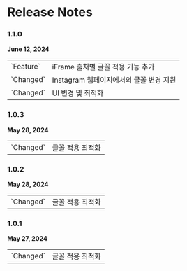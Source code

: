 
# Release Notes

### 1.1.0
**June 12, 2024**
<br/>
<div className='border rounded-lg border-solid border-neutral-200 px-2 py-0 bg-neutral-50'>
    <table>
        <tbody>
            <tr className="block feature">
                <td className="cat">`Feature`</td>
                <td className='text-sm'>iFrame 출처별 글꼴 적용 기능 추가</td>
            </tr>
            <tr style={{ height: '5px' }}></tr>
            <tr className="block update">
                <td className="cat">`Changed`</td>
                <td className='text-sm'>Instagram 웹페이지에서의 글꼴 변경 지원</td>
            </tr>
            <tr className="block update">
                <td className="cat">`Changed`</td>
                <td className='text-sm'>UI 변경 및 최적화</td>
            </tr>
        </tbody>
    </table>
</div>

### 1.0.3
**May 28, 2024**
<br/>
<div className='border rounded-lg border-solid border-neutral-200 px-2 py-0 bg-neutral-50'>
    <table>
        <tbody>
            <tr className="block update">
                <td className="cat">`Changed`</td>
                <td className='text-sm'>글꼴 적용 최적화</td>
            </tr>
        </tbody>
    </table>
</div>

### 1.0.2
**May 28, 2024**
<br/>
<div className='border rounded-lg border-solid border-neutral-200 px-2 py-0 bg-neutral-50'>
    <table>
        <tbody>
            <tr className="block update">
                <td className="cat">`Changed`</td>
                <td className='text-sm'>글꼴 적용 최적화</td>
            </tr>
        </tbody>
    </table>
</div>

### 1.0.1
**May 27, 2024**
<br/>
<div className='border rounded-lg border-solid border-neutral-200 px-2 py-0 bg-neutral-50'>
    <table>
        <tbody>
            <tr className="block update">
                <td className="cat">`Changed`</td>
                <td className='text-sm'>글꼴 적용 최적화</td>
            </tr>
        </tbody>
    </table>
</div>
